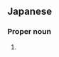 ==Japanese==
{{ja-kanjitab|ゆ|き|yomi=o}}

===Proper noun===
{{ja-pos|proper|ゆき}}

# {{given name|female|lang=ja|sort=ゆき}}